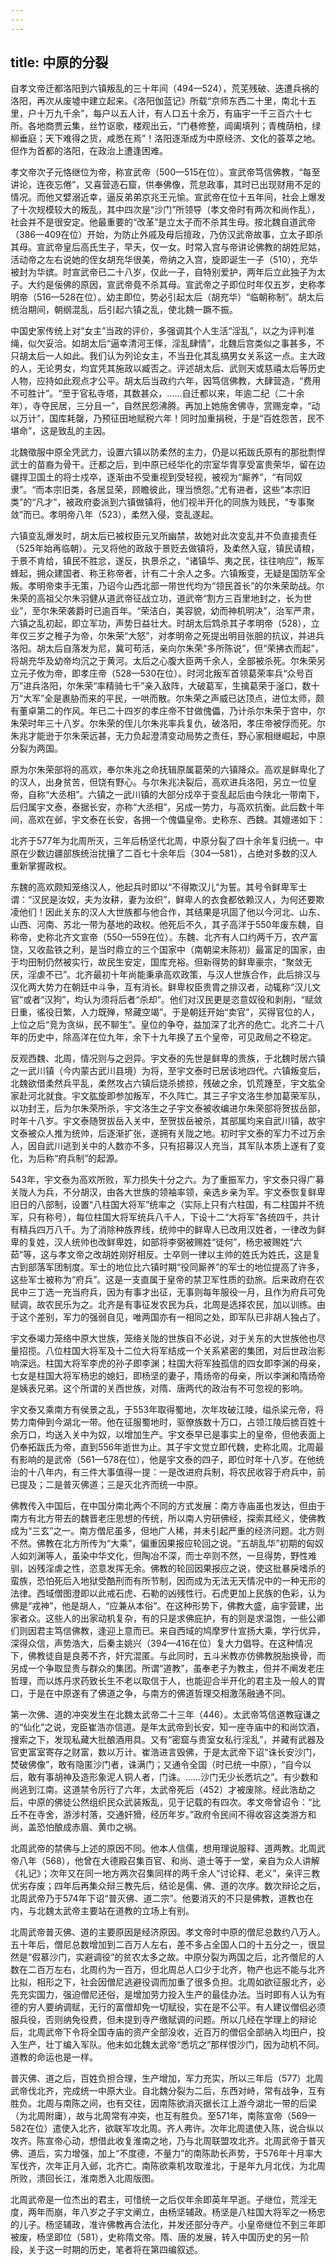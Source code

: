 ```yaml
---
---
---
```

title: 中原的分裂
---




自孝文帝迁都洛阳到六镇叛乱的三十年间（494—524），荒芜残破、迭遭兵祸的洛阳，再次从废墟中建立起来。《洛阳伽蓝记》所载“京师东西二十里，南北十五里，户十万九千余”，每户以五人计，有人口五十余万，有庙宇一千三百六十七所。各地商贾云集，丝竹讴歌，楼观出云，“门巷修整，阊阖填列；青槐荫柏，绿柳垂庭；天下难得之货，咸悉在焉”！洛阳逐渐成为中原经济、文化的荟萃之地。但作为首都的洛阳，在政治上遭逢困难。

孝文帝次子元恪继位为帝，称宣武帝（500—515在位）。宣武帝笃信佛教，“每至讲论，连夜忘倦”，又喜营造石窟，供奉佛像，荒怠政事，其时已出现财用不足的情况。而他又嬖溺近幸，逼反弟弟京兆王元愉。宣武帝在位十五年间，社会上爆发了十次规模较大的叛乱，其中四次是“沙门”所领导（孝文帝时有两次和尚作乱），社会并不是很安定。他最重要的“改革”是立太子而不杀其生母。按北魏自道武帝（386—409在位）开始，为防止外戚及母后擅政，乃仿汉武帝故事，立太子即杀其母。宣武帝皇后高氏生子，早夭，仅一女。时常入宫与帝讲论佛教的胡姓尼姑，活动帝之左右说她的侄女胡充华很美，帝纳之入宫，旋即诞生一子（510），充华被封为华嫔。时宣武帝已二十八岁，仅此一子，自特别爱护，两年后立此独子为太子。大约是佞佛的原因，宣武帝竟不杀其母。宣武帝之子即位时年仅五岁，史称孝明帝（516—528在位）。幼主即位，势必引起太后（胡充华）“临朝称制”。胡太后统治期间，朝纲混乱，后引起六镇之乱，使北魏一蹶不振。

中国史家传统上对“女主”当政的评价，多强调其个人生活“淫乱”，以之为评判准绳，似欠妥洽。如胡太后“逼幸清河王怿，淫乱肆情”，北魏后宫类似之事甚多，不只胡太后一人如此。我们认为列论女主，不当丑化其乱搞男女关系这一点。主大政的人，无论男女，均宜凭其施政以臧否之。评述胡太后、武则天或慈禧太后等历史人物，应持如此观点才公平。胡太后当政约六年，因笃信佛教，大肆营造，“费用不可胜计”。“至于官私寺塔，其数甚众，……自迁都以来，年逾二纪（二十余年），寺夺民居，三分且一”，自然民怨沸腾。再加上她施舍佛寺，赏赐宠幸，“动以万计”，国库耗罄，乃预征田地赋税六年！同时加重捐税，于是“百姓怨苦，民不堪命”，这是致乱的主因。

北魏徵服中原全凭武力，设置六镇以防柔然的主力，仍是以拓跋氏原有的那批剽悍武士的苗裔为骨干。迁都之后，到中原已经华化的宗室华胄享受富贵荣华，留在边疆捍卫国土的将士戍卒，逐渐由不受重视到受轻视，被视为“厮养”，“有同奴隶”。“而本宗旧类，各居显荣，顾瞻彼此，理当愤怨。”尤有进者，这些“本宗旧类”的“凡才”，被政府委派到六镇做镇将，他们视半开化的同族为贱民，“专事聚敛”而已。孝明帝八年（523），柔然入侵，变乱遂起。

六镇变乱爆发时，胡太后已被权臣元叉所幽禁，故她对此次变乱并不负直接责任（525年始再临朝）。元叉将他的政敌于景贬去做镇将，及柔然入寇，镇民请粮，于景不肯给，镇民不胜忿，遂反，执景杀之，“诸镇华、夷之民，往往响应”，叛军蜂起，拥众建国者、称王称帝者，计有二十余人之多。六镇叛变，无疑是国防军全叛。孝明帝束手无策，乃诏今山西北部一带世代均为“领民首长”的尔朱荣助战。尔朱荣的高祖父尔朱羽健从道武帝征战立功，道武帝“割方三百里地封之，长为世业”，至尔朱荣袭爵时已逾百年。“荣洁白，美容貌，幼而神机明决”，治军严肃，六镇之乱初起，即立军功，声势日益壮大。时胡太后鸩杀其子孝明帝（528），立年仅三岁之稚子为帝，尔朱荣“大怒”，对孝明帝之死提出明目张胆的抗议，并进兵洛阳。胡太后自落发为尼，冀可苟活，亲向尔朱荣“多所陈说”，但“荣拂衣而起”，将胡充华及幼帝均沉之于黄河。太后之心腹大臣两千余人，全部被杀死。尔朱荣另立元子攸为帝，即孝庄帝（528—530在位）。时河北叛军首领葛荣率兵“众号百万”进兵洛阳，尔朱荣“率精骑七千”亲入敌阵，大破葛军，生擒葛荣于滏口，数十万“大军”全是裹胁而来的平民，一哄而散。尔朱荣之声威已达顶点，进位太师，颇有董卓第二的作风。年已二十四岁的孝庄帝不甘做傀儡，乃计杀尔朱荣于宫中，尔朱荣时年三十八岁。尔朱荣的侄儿尔朱兆率兵复仇，破洛阳，孝庄帝被俘而死。尔朱兆才能逊于尔朱荣远甚，无力负起澄清变动局势之责任，野心家相继崛起，中原分裂为两国。

原为尔朱荣部将的高欢，奉尔朱兆之命抚辑原属葛荣的六镇降众。高欢是鲜卑化了的汉人，出身贫苦，但饶有野心。与尔朱兆决裂后，高欢进兵洛阳，另立一位皇帝，自称“大丞相”。六镇之一武川镇的大部分戍卒于变乱起后由今陕北一带南下，后归属宇文泰，泰据长安，亦称“大丞相”，另成一势力，与高欢抗衡。此后数十年间，高欢在邺，宇文泰在长安，各拥一个傀儡皇帝。史称东、西魏。其嬗递如下：

北齐于577年为北周所灭，三年后杨坚代北周，中原分裂了四十余年复归统一。中原在少数边疆部族统治扰攘了二百七十余年后（304—581），占绝对多数的汉人重新掌握政权。

东魏的高欢颇知笼络汉人，他起兵时即以“不得欺汉儿”为誓。其号令鲜卑军士谓：“汉民是汝奴，夫为汝耕，妻为汝织”，鲜卑人的衣食都依赖汉人，为何还要欺凌他们！因此关东的汉人大世族都与他合作，其结果是巩固了他以今河北、山东、山西、河南、苏北一带为基地的政权。他死后不久，其子高洋于550年废东魏，自称帝，史称北齐文宣帝（550—559在位）。东魏、北齐有人口约两千万，农产富饶，又收盐铁之利，是当时鼎立的三个国家中（南朝梁末陈初）最富足的国家，由于均田制仍然被实行，故民生安定，国库充裕。但新得势的鲜卑豪宗，“聚敛无厌，淫虐不已”。北齐最初十年尚能秉承高欢政策，与汉人世族合作，此后排汉与汉化两大势力在朝廷中斗争，互有消长。鲜卑权臣贵胄之排汉者，动辄称“汉儿文官”或者“汉狗”，均认为须将后者“杀却”。他们对汉民更是恣意奴役和剥削，“赋敛日重，徭役日繁，人力既殚，帑藏空竭”。于是朝廷开始“卖官”，买得官位的人，上位之后“竞为贪纵，民不聊生”。皇位的争夺，益加深了北齐的危亡。北齐二十八年的历史中，除高洋在位九年，余下十九年换了五个皇帝，可见政局之不稳定。

反观西魏、北周，情况则与之迥异。宇文泰的先世是鲜卑的贵族，于北魏时居六镇之一武川镇（今内蒙古武川县境）为将，至宇文泰时已居该地四代。六镇叛变后，北魏欲借柔然兵平乱，柔然攻占六镇后烧杀掳掠，残破之余，饥荒踵至，宇文肱全家赴河北就食。宇文肱旋即参加叛军，不久阵亡。其三子宇文洛生参加葛荣军队，以功封王，后为尔朱荣所杀，宇文洛生之子宇文泰被收编进尔朱荣部将贺拔岳部，时年十八岁。宇文泰随贺拔岳入关中，至贺拔岳被杀，其部属均来自武川镇，故宇文泰被众人推为统帅，后逐渐扩张，遂拥有关陇之地。初时宇文泰的军力不过万余人，因自武川逃到关中的人数亦不多，只有招募汉人充当，其军队本质上遂有了变化，为后称“府兵制”的起源。

543年，宇文泰为高欢所败，军力损失十分之六。为了重振军力，宇文泰只得广募关陇人为兵，不分胡汉，由各大世族的领袖率领，亲选乡亲为军。宇文泰恢复鲜卑旧日的八部制，设置“八柱国大将军”统率之（实际上只有六柱国，有二柱国并不统军，只有称号），每位柱国大将军统兵八千人，下设十二“大将军”各统四千，共计有精兵四万八千。为了消除种族界线，统帅中的鲜卑人已改用汉姓者，一律改为鲜卑的复姓，汉人统帅也改鲜卑姓，如部将李弼被赐姓“徒何”，杨忠被赐姓“六茹”等，这与孝文帝之改胡姓刚好相反。士卒则一律以主帅的姓氏为姓氏，这是复古到部落军团制度。军士的地位比六镇时期“役同厮养”的军士的地位提高了许多，这些军士被称为“府兵”。这是一支直属于皇帝的禁卫军性质的劲旅。后来政府在农民中三丁选一充当府兵，因为有事才出征，无事则每年服役一月，且作为府兵可免赋调，故农民乐为之。北齐是有事征发农民为兵，北周是选择农民，加以训练。由于这个差别，军力的强弱自见，唯两国亦有一相同之处，即军队已非胡人独占了。

宇文泰竭力笼络中原大世族，笼络关陇的世族自不必说，对于关东的大世族他也尽量招揽。八位柱国大将军及十二位大将军结成一个关系紧密的集团，对后世政治影响深远。柱国大将军李虎的孙子即李渊；柱国大将军独孤信的四女即李渊的母亲，七女是柱国大将军杨忠的媳妇，即杨坚的妻子，隋炀帝的母亲，所以李渊和隋炀帝是姨表兄弟。这个所谓的关西世族，对隋、唐两代的政治有不可忽视的影响。

宇文泰又乘南方有侯景之乱，于553年取得蜀地，次年攻破江陵，缢杀梁元帝，将势力南伸到今湖北一带。他在征服蜀地时，驱僚族数十万口，占领江陵后掳百姓十余万口，均送入关中为奴，以增加生产。宇文泰早已是事实上的皇帝，但他表面上仍奉拓跋氏为帝，直到556年逝世为止。其子宇文觉立即代魏，史称北周。北周最有影响的是武帝（561—578在位），他是宇文泰的四子，即位时年十八岁。在他统治的十八年内，有三件大事值得一提：一是改进府兵制，将农民收容于府兵中，前已提及；二是普灭佛道；三是灭北齐而统一中原。

佛教传入中国后，在中国分南北两个不同的方式发展：南方寺庙虽也发达，但由于南方有北方带去的魏晋老庄思想的传统，所以南人穷研佛经，探索其经义，使佛教成为“三玄”之一。南方僧尼虽多，但地广人稀，并未引起严重的经济问题。北方则不然。佛教在北方所传为“大乘”，偏重因果报应轮回之说。“五胡乱华”初期的匈奴人如刘渊等人，虽染中华文化，但陶冶不深，而士卒则不然，一旦得势，野性难驯，凶残淫虐之性，恣意发挥无余。佛教的轮回因果报应之说，使这批暴戾嗜杀的蛮族，恐怕死后入地狱受酷刑而有所节制，因而成为无法无天情况中的一种无形的法律。西域僧图澄即以此戒石虎、石勒的凶残性行。石虎更加上民族的色彩，认为佛是“戎神”，他是胡人，“应兼从本俗”。在这种形势下，佛教大盛，庙宇营建，出家者众。这些人的出家动机复杂，有的只是求佛庇护，有的则是求温饱，一些公卿们则因君主笃信佛教，逢迎上意而已。来自西域的鸠摩罗什宣扬大乘，学行优异，深得众信，声势浩大，后秦主姚兴（394—416在位）复大力倡导。在这种情况下，佛教徒自是良莠不齐，奸宄混匿。与此同时，五斗米教亦仿佛教脱胎换骨，而另成一个争取显贵与群众的集团。所谓“道教”，虽奉老子为教主，但并不阐发老庄哲理，而以炼丹求药致长生不老以取信于人，也能迎合半开化的君主及一般人的胃口，于是在中原遂有了佛道之争，与南方的佛道哲理交相激荡融通不同。

第一次佛、道的冲突发生在北魏太武帝二十三年（446）。太武帝笃信道教寇谦之的“仙化”之说，宠臣崔浩亦信道。是年太武帝到长安，知一座寺庙中的和尚饮酒，搜索之下，发现私藏大批酿酒用具。又有“密窟与贵室女私行淫乱”，并藏有武器及官吏富室寄存之财富，数以万计。崔浩进言毁佛，于是太武帝下诏“诛长安沙门，焚破佛像”，敢有隐匿沙门者，诛满门；又通令全国（时已统一中原），“自今以后，敢有事胡神及造形象泥人铜人者，门诛。……沙门无少长悉坑之”。有少数和尚逃到江南。这道禁令厉行了六年，太武帝死后（452）才被废除。经此浩劫之后，中原的佛徒公然组织民众武装叛乱，见于记载的有四次。孝文帝曾诏令：“比丘不在寺舍，游涉村落，交通奸猾，经历年岁。”政府令民间不得收容这类游方和尚，盖恐怕酿成赤眉、黄巾之祸。

北周武帝的禁佛与上述的原因不同。他本人信儒，想用理说服释、道两教。北周武帝八年（568），他曾在大德殿召集百官、和尚、道士等于一堂，亲自为众人讲解《礼记》；次年又在同一地方两次召集同样的两千余人“讨论释、老义”，亲评三教优劣存废；四年后再集众辩三教先后，结论是儒、佛、道的次序。数次辩论之后，北周武帝乃于574年下诏“普灭佛、道二宗”。他要消灭的不只是佛教，道教也在内，与北魏太武帝主要站在道教的立场上有别。

北周武帝普灭佛、道的主要原因是经济原因。孝文帝时中原的僧尼总数约八万人。五十年后，僧尼总数增加到二百万人左右，差不多占全国人口的十五分之一，很显然是“假慕沙门，实避调役”的贫农太多之故。中原分裂为两国之后，北齐僧尼的人数在二百万左右，北周约为一百万，但北周总人口少于北齐，物产也远不能与北齐比拟，相形之下，社会因僧尼逃避役调而加重了很多负担。北周如欲征服北齐，必先充实国力，强迫僧尼还俗，是增加劳力投入生产的最佳办法。当时即有人认为有德的穷人要纳调赋，无行的富僧却免一切赋役，实在是不公平。有人建议僧侣必须服兵役，否则纳免役费，但未提到寺产缴赋调的问题。所以几经在学理上的辩论后，北周武帝下令将全国寺庙的资产全部没收，近百万的僧侣全部纳入均田户，投入生产，壮丁编入军队。他未如北魏太武帝“悉坑之”那样恨沙门，因为动机不同。道教的命运也是一样。

普灭佛、道之后，百姓负担合理，生产增加，军力充实，所以三年后（577）北周武帝伐北齐，完成统一中原大业。自北魏分裂为二后，东西对峙，常有战争，互有胜负。北周与南陈之间，也有交往，因南陈欲消灭据长江上游今湖北一带的后梁（为北周附庸），故与北周常有冲突，也互有胜负。至571年，南陈宣帝（569—582在位）遣使入北齐，欲联军攻北周。齐人弗许。次年北周遣使入陈，说合纵以攻齐。陈宣帝心动，想借此收复淮南之地，乃与北周联盟攻北齐。北周武帝于普灭佛、道后，实力增强，加上“不度德，不量力”的南陈助长声势，于576年十月率大军伐齐，次年正月入邺，北齐亡。南陈欲乘机攻取淮北，于是年九月北伐，为北周所败，溃回长江，淮南悉入北周版图。

北周武帝是一位杰出的君主，可惜统一之后仅年余即英年早逝。子继位，荒淫无度，两年而崩，年八岁之子宇文阐立，由杨坚辅政。杨坚是八柱国大将军之一杨忠的儿子。杨坚辅政，准许佛教再合法化，并发还部分寺产。小皇帝继位不到三年即被废，杨坚即位（581），史称隋文帝。隋、唐的发展，转入中国历史的另一阶段，关于这一时期的历史，笔者将在第四编叙述。